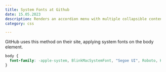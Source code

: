 ```yaml
---
title: System Fonts at Github
date: 15.05.2023
description: Renders an accordion menu with multiple collapsible content elements.
category: css

---
```

GitHub uses this method on their site, applying system fonts on the body element.

```css
body {
  font-family: -apple-system, BlinkMacSystemFont, "Segoe UI", Roboto, Helvetica, Arial, sans-serif, "Apple Color Emoji", "Segoe UI Emoji", "Segoe UI Symbol";
} 
```